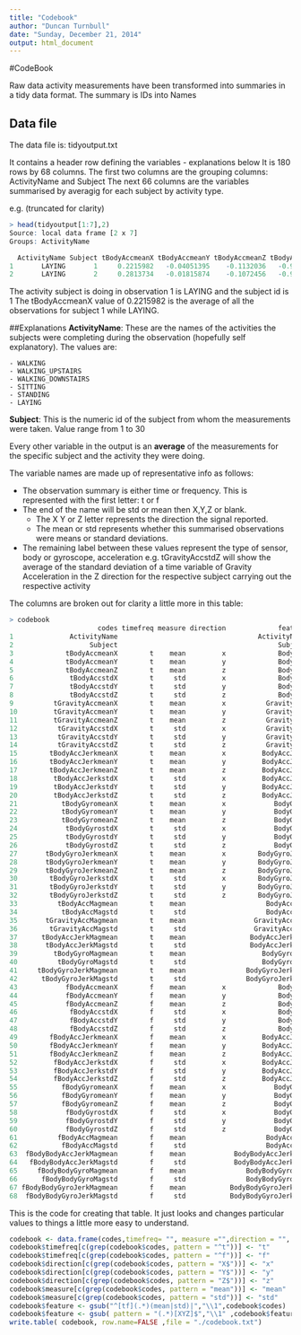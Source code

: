```yaml
---
title: "Codebook"
author: "Duncan Turnbull"
date: "Sunday, December 21, 2014"
output: html_document
---
```


#CodeBook

Raw data activity measurements have been transformed into summaries in a tidy data format. The summary is IDs into Names

## Data file
The data file is: tidyoutput.txt

It contains a header row defining the variables - explanations below
It is 180 rows by 68 columns. The first two columns are the grouping columns: ActivityName and Subject
The next 66 columns are the variables summarised by averagig for each subject by activity type. 

e.g. (truncated for clarity)

```R
> head(tidyoutput[1:7],2)
Source: local data frame [2 x 7]
Groups: ActivityName

  ActivityName Subject tBodyAccmeanX tBodyAccmeanY tBodyAccmeanZ tBodyAccstdX tBodyAccstdY
1       LAYING       1     0.2215982   -0.04051395    -0.1132036   -0.9280565   -0.8368274
2       LAYING       2     0.2813734   -0.01815874    -0.1072456   -0.9740595   -0.9802774

```

The activity subject is doing in observation 1 is LAYING and the subject id is 1
The tBodyAccmeanX value of 0.2215982 is the average of all the observations for subject 1 while LAYING.

##Explanations 
**ActivityName**: These are the names of the activities the subjects were completing during the observation (hopefully self explanatory). The values are:
    
    - WALKING
    - WALKING_UPSTAIRS
    - WALKING_DOWNSTAIRS
    - SITTING
    - STANDING
    - LAYING

**Subject**: This is the numeric id of the subject from whom the measurements were taken. Value range from 1 to 30

Every other variable in the output is an **average** of the measurements for the specific subject and  the activity they were doing. 

The variable names are made up of representative info as follows:

* The observation summary is either time or frequency. This is represented with the first letter: t or f 
* The end of the name will be std or mean then X,Y,Z or blank. 
    * The X Y or Z letter represents the direction the signal reported.
    * The mean or std represents whether this summarised observations were means or standard deviations. 
* The remaining label between these values represent the type of sensor, body or gyroscope, acceleration e.g. tGravityAccstdZ will show the average of the standard deviation of a time variable of Gravity Acceleration in the Z direction for the respective subject carrying out the respective activity

The columns are broken out for clarity a little more in this table:

```r
> codebook
                      codes timefreq measure direction             feature
1              ActivityName                                   ActivityName
2                   Subject                                        Subject
3             tBodyAccmeanX        t    mean         x             BodyAcc
4             tBodyAccmeanY        t    mean         y             BodyAcc
5             tBodyAccmeanZ        t    mean         z             BodyAcc
6              tBodyAccstdX        t     std         x             BodyAcc
7              tBodyAccstdY        t     std         y             BodyAcc
8              tBodyAccstdZ        t     std         z             BodyAcc
9          tGravityAccmeanX        t    mean         x          GravityAcc
10         tGravityAccmeanY        t    mean         y          GravityAcc
11         tGravityAccmeanZ        t    mean         z          GravityAcc
12          tGravityAccstdX        t     std         x          GravityAcc
13          tGravityAccstdY        t     std         y          GravityAcc
14          tGravityAccstdZ        t     std         z          GravityAcc
15        tBodyAccJerkmeanX        t    mean         x         BodyAccJerk
16        tBodyAccJerkmeanY        t    mean         y         BodyAccJerk
17        tBodyAccJerkmeanZ        t    mean         z         BodyAccJerk
18         tBodyAccJerkstdX        t     std         x         BodyAccJerk
19         tBodyAccJerkstdY        t     std         y         BodyAccJerk
20         tBodyAccJerkstdZ        t     std         z         BodyAccJerk
21           tBodyGyromeanX        t    mean         x            BodyGyro
22           tBodyGyromeanY        t    mean         y            BodyGyro
23           tBodyGyromeanZ        t    mean         z            BodyGyro
24            tBodyGyrostdX        t     std         x            BodyGyro
25            tBodyGyrostdY        t     std         y            BodyGyro
26            tBodyGyrostdZ        t     std         z            BodyGyro
27       tBodyGyroJerkmeanX        t    mean         x        BodyGyroJerk
28       tBodyGyroJerkmeanY        t    mean         y        BodyGyroJerk
29       tBodyGyroJerkmeanZ        t    mean         z        BodyGyroJerk
30        tBodyGyroJerkstdX        t     std         x        BodyGyroJerk
31        tBodyGyroJerkstdY        t     std         y        BodyGyroJerk
32        tBodyGyroJerkstdZ        t     std         z        BodyGyroJerk
33          tBodyAccMagmean        t    mean                    BodyAccMag
34           tBodyAccMagstd        t     std                    BodyAccMag
35       tGravityAccMagmean        t    mean                 GravityAccMag
36        tGravityAccMagstd        t     std                 GravityAccMag
37      tBodyAccJerkMagmean        t    mean                BodyAccJerkMag
38       tBodyAccJerkMagstd        t     std                BodyAccJerkMag
39         tBodyGyroMagmean        t    mean                   BodyGyroMag
40          tBodyGyroMagstd        t     std                   BodyGyroMag
41     tBodyGyroJerkMagmean        t    mean               BodyGyroJerkMag
42      tBodyGyroJerkMagstd        t     std               BodyGyroJerkMag
43            fBodyAccmeanX        f    mean         x             BodyAcc
44            fBodyAccmeanY        f    mean         y             BodyAcc
45            fBodyAccmeanZ        f    mean         z             BodyAcc
46             fBodyAccstdX        f     std         x             BodyAcc
47             fBodyAccstdY        f     std         y             BodyAcc
48             fBodyAccstdZ        f     std         z             BodyAcc
49        fBodyAccJerkmeanX        f    mean         x         BodyAccJerk
50        fBodyAccJerkmeanY        f    mean         y         BodyAccJerk
51        fBodyAccJerkmeanZ        f    mean         z         BodyAccJerk
52         fBodyAccJerkstdX        f     std         x         BodyAccJerk
53         fBodyAccJerkstdY        f     std         y         BodyAccJerk
54         fBodyAccJerkstdZ        f     std         z         BodyAccJerk
55           fBodyGyromeanX        f    mean         x            BodyGyro
56           fBodyGyromeanY        f    mean         y            BodyGyro
57           fBodyGyromeanZ        f    mean         z            BodyGyro
58            fBodyGyrostdX        f     std         x            BodyGyro
59            fBodyGyrostdY        f     std         y            BodyGyro
60            fBodyGyrostdZ        f     std         z            BodyGyro
61          fBodyAccMagmean        f    mean                    BodyAccMag
62           fBodyAccMagstd        f     std                    BodyAccMag
63  fBodyBodyAccJerkMagmean        f    mean            BodyBodyAccJerkMag
64   fBodyBodyAccJerkMagstd        f     std            BodyBodyAccJerkMag
65     fBodyBodyGyroMagmean        f    mean               BodyBodyGyroMag
66      fBodyBodyGyroMagstd        f     std               BodyBodyGyroMag
67 fBodyBodyGyroJerkMagmean        f    mean           BodyBodyGyroJerkMag
68  fBodyBodyGyroJerkMagstd        f     std           BodyBodyGyroJerkMag
```

This is the code for creating that table. It just looks and changes particular values to things a little more easy to understand.


```r
codebook <- data.frame(codes,timefreq= "", measure ="",direction = "", stringsAsFactors = FALSE)
codebook$timefreq[c(grep(codebook$codes, pattern = "^t"))] <- "t"
codebook$timefreq[c(grep(codebook$codes, pattern = "^f"))] <- "f"
codebook$direction[c(grep(codebook$codes, pattern = "X$"))] <- "x"
codebook$direction[c(grep(codebook$codes, pattern = "Y$"))] <- "y"
codebook$direction[c(grep(codebook$codes, pattern = "Z$"))] <- "z"
codebook$measure[c(grep(codebook$codes, pattern = "mean"))] <- "mean"
codebook$measure[c(grep(codebook$codes, pattern = "std"))] <- "std"
codebook$feature <- gsub("^[tf](.*)(mean|std)|","\\1",codebook$codes)
codebook$feature <- gsub( pattern = "(.*)[XYZ]$","\\1" ,codebook$feature)
write.table( codebook, row.name=FALSE ,file = "./codebook.txt")
```